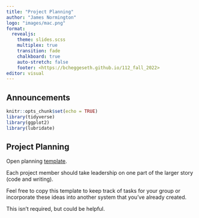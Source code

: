 ```yaml
---
title: "Project Planning"
author: "James Normington"
logo: "images/mac.png"
format: 
  revealjs:
    theme: slides.scss
    multiplex: true
    transition: fade
    chalkboard: true
    auto-stretch: false
    footer: <https://bcheggeseth.github.io/112_fall_2022>
editor: visual
---
```


## Announcements {.unnumbered .smaller}

```r
knitr::opts_chunk$set(echo = TRUE)
library(tidyverse)
library(ggplot2)
library(lubridate)
```

## Project Planning {.smaller}

Open planning [template](https://docs.google.com/document/d/1bB05QFbjhOE-8JgKOeleO9y5RBVbkyw7Kx1zQ6-9RCw/edit?usp=sharing).

Each project member should take leadership on one part of the larger story (code and writing).

Feel free to copy this template to keep track of tasks for your group or incorporate these ideas into another system that you've already created.

This isn't required, but could be helpful.
